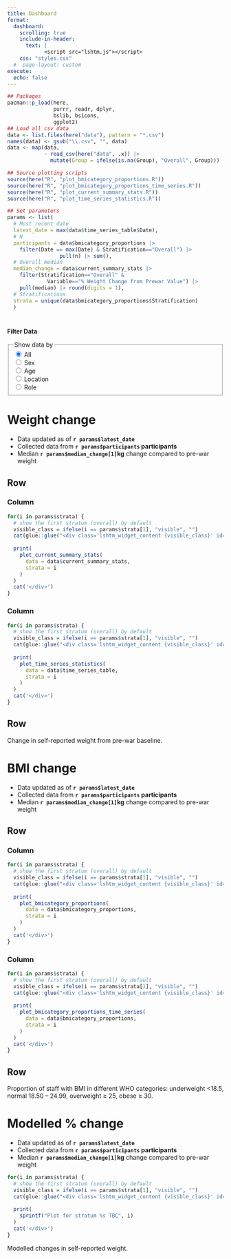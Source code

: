```yaml
---
title: Dashboard
format: 
  dashboard:
    scrolling: true
    include-in-header:
      text: |
            <script src="lshtm.js"></script>
    css: "styles.css"
  #  page-layout: custom
execute: 
  echo: false
---
```


<!-- Setup, no output -->

```r
## Packages
pacman::p_load(here, 
               purrr, readr, dplyr,
               bslib, bsicons, 
               ggplot2)
## Load all csv data
data <- list.files(here("data"), pattern = "*.csv")
names(data) <- gsub("\\.csv", "", data)
data <- map(data,
            ~ read_csv(here("data", .x)) |> 
              mutate(Group = ifelse(is.na(Group), "Overall", Group)))

## Source plotting scripts
source(here("R", "plot_bmicategory_proportions.R"))
source(here("R", "plot_bmicategory_proportions_time_series.R"))
source(here("R", "plot_current_summary_stats.R"))
source(here("R", "plot_time_series_statistics.R"))

## Set parameters
params <- list(
  # Most recent date
  latest_date = max(data$time_series_table$Date),
  # N
  participants = data$bmicategory_proportions |> 
    filter(Date == max(Date) & Stratification=="Overall") |> 
                 pull(n) |> sum(),
  # Overall median
  median_change = data$current_summary_stats |> 
    filter(Stratification=="Overall" & 
             Variable=="% Weight Change from Prewar Value") |> 
    pull(median) |> round(digits = 1),
  # Stratifications
  strata = unique(data$bmicategory_proportions$Stratification)
  )
```

<!-- Global sidebar -->

# {.sidebar}

<!-- Add data filter
 - todo: change to pandoc format
 - todo: fill options automatically or wrap in function
-->
<div class="lshtm_widget_filter">
  <p><strong>Filter Data</strong></p>
  <div class="filter_content">
  <fieldset>
    <legend>Show data by</legend>
    <label>
      <input type="radio" name="data_filter" value="Overall" checked>
      All
    </label><br>
    <label>
      <input type="radio" name="data_filter" value="sex">
      Sex
    </label><br>
    <label>
      <input type="radio" name="data_filter" value="agegroup">
      Age
    </label><br>
    <label>
      <input type="radio" name="data_filter" value="governorate">
      Location
    </label><br>
    <label>
      <input type="radio" name="data_filter" value="role">
      Role
    </label>
  </fieldset>
</div>
</div>

<!-- Dashboard page 1 -->

# Weight change
::: {.card fill="false" title="Key insights"}
- Data updated as of **`r params$latest_date`**
- Collected data from **`r params$participants` participants**
- Median **`r params$median_change[1]`kg** change compared to pre-war weight
:::

## Row

### Column

<!-- Create div for percentage change baseline
  - Could wrap this in function
  - TODO: some cleaning needed
-->
::: {.card .lshtm_widget title="Change from pre-war baseline"}
<!-- Can't set ID or data-widget value in this pandoc-card element, so need another nested div... -->
<div class="lshtm_widget_identifier" id="percentage_change_baseline">
```r
for(i in params$strata) {
  # show the first stratum (overall) by default
  visible_class = ifelse(i == params$strata[1], "visible", "")
  cat(glue::glue("<div class='lshtm_widget_content {visible_class}' id='percentage_change_baseline_{i}'>"))
  
  print(
    plot_current_summary_stats(
      data = data$current_summary_stats,
      strata = i
    )
  )
  cat('</div>')
}
```
</div>
:::

### Column

<!-- Create div for trend over time -->
::: {.card .lshtm_widget title="Trend over time"}
<!-- Can't set ID or data-widget value in this pandoc-card element, so need another nested div... -->
<div class="lshtm_widget_identifier" id="trend_over_time">
```r
for(i in params$strata) {
  # show the first stratum (overall) by default
  visible_class = ifelse(i == params$strata[1], "visible", "")
  cat(glue::glue("<div class='lshtm_widget_content {visible_class}' id='trend_over_time_{i}'>"))
  
  print(
    plot_time_series_statistics(
      data = data$time_series_table,
      strata = i
    )
  )
  cat('</div>')
}
```
</div>
:::

## Row {height=20%}

::: {.card title="Notes"}

Change in self-reported weight from pre-war baseline.

:::

<!-- Dashboard page 2 -->

# BMI change
::: {.card fill="false" title="Key insights"}
- Data updated as of **`r params$latest_date`**
- Collected data from **`r params$participants` participants**
- Median **`r params$median_change[1]`kg** change compared to pre-war weight
:::

## Row

### Column

<!-- Create div for trend over time -->
::: {.card .lshtm_widget title="Change from pre-war baseline"}
<!-- Can't set ID or data-widget value in this pandoc-card element, so need another nested div... -->
<div class="lshtm_widget_identifier" id="baseline_bmi">
```r
for(i in params$strata) {
  # show the first stratum (overall) by default
  visible_class = ifelse(i == params$strata[1], "visible", "")
  cat(glue::glue("<div class='lshtm_widget_content {visible_class}' id='baseline_bmi_{i}'>"))
  
  print(
    plot_bmicategory_proportions(
      data = data$bmicategory_proportions,
      strata = i
    )
  )
  cat('</div>')
}
```
</div>
:::

### Column

<!-- Create div for trend over time -->
::: {.card .lshtm_widget title="Trend over time"}
<!-- Can't set ID or data-widget value in this pandoc-card element, so need another nested div... -->
<div class="lshtm_widget_identifier" id="trends_bmi">
```r
for(i in params$strata) {
  # show the first stratum (overall) by default
  visible_class = ifelse(i == params$strata[1], "visible", "")
  cat(glue::glue("<div class='lshtm_widget_content {visible_class}' id='trends_bmi_{i}'>"))
  
  print(
    plot_bmicategory_proportions_time_series(
      data = data$bmicategory_proportions,
      strata = i
    )
  )
  cat('</div>')
}
```
</div>
:::

## Row {height=20%}

::: {.card title="Notes"}

Proportion of staff with BMI in different WHO categories: underweight <18.5, normal 18.50 – 24.99, overweight ≥ 25, obese ≥ 30.

:::

<!-- Dashboard page 3 -->

# Modelled % change 
::: {.card fill="false" title="Key insights"}
- Data updated as of **`r params$latest_date`**
- Collected data from **`r params$participants` participants**
- Median **`r params$median_change[1]`kg** change compared to pre-war weight
:::

<!-- Create div for trend over time -->
::: {.card .lshtm_widget title="Modelled change in individual weight"}
<!-- Can't set ID or data-widget value in this pandoc-card element, so need another nested div... -->
<div class="lshtm_widget_identifier" id="gam">
```r
for(i in params$strata) {
  # show the first stratum (overall) by default
  visible_class = ifelse(i == params$strata[1], "visible", "")
  cat(glue::glue("<div class='lshtm_widget_content {visible_class}' id='gam_{i}'>"))
  
  print(
    sprintf("Plot for stratum %s TBC", i)
  )
  cat('</div>')
}
```
</div>
:::

::: {.card title="Notes"}

Modelled changes in self-reported weight.

:::
